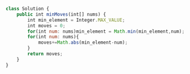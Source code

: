 ```js
class Solution {
    public int minMoves(int[] nums) {
        int min_element = Integer.MAX_VALUE;
        int moves = 0;
        for(int num: nums)min_element = Math.min(min_element,num);
        for(int num: nums){
            moves+=Math.abs(min_element-num);
        }
        return moves;
    }
}

```